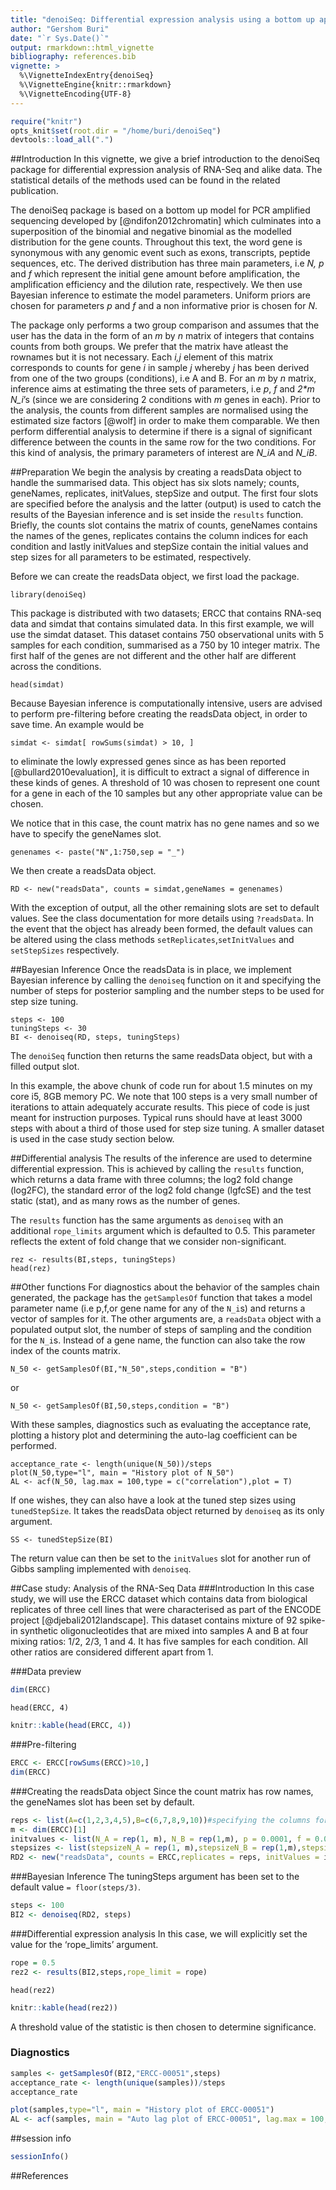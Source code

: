 ```yaml
---
title: "denoiSeq: Differential expression analysis using a bottom up approach"
author: "Gershom Buri"
date: "`r Sys.Date()`"
output: rmarkdown::html_vignette
bibliography: references.bib
vignette: >
  %\VignetteIndexEntry{denoiSeq}
  %\VignetteEngine{knitr::rmarkdown}
  %\VignetteEncoding{UTF-8}
---
```

```r
require("knitr")
opts_knit$set(root.dir = "/home/buri/denoiSeq")
devtools::load_all(".")

```



##Introduction
In this vignette, we give a brief introduction to the denoiSeq package for  differential expression analysis of RNA-Seq and alike data. The statistical details of the methods used can be found in the related publication.

The denoiSeq package is based on a bottom up model for PCR amplified sequencing developed by  [@ndifon2012chromatin] which culminates into a  superposition of the binomial and negative binomial as the modelled distribution for the gene counts. Throughout this text, the word gene is synonymous with any genomic event such as exons, transcripts, peptide sequences, etc. The derived distribution has three main parameters, i.e *N, p* and *f* which represent the initial gene amount  before amplification, the amplification efficiency and the dilution rate, respectively. We then use Bayesian inference to estimate the model parameters. Uniform priors are chosen for parameters *p* and *f* and a non informative prior is chosen for *N*.


The package only performs a two group comparison and  assumes that the user has the data in the form of an *m* by *n* matrix of integers that contains counts from both groups. We prefer that the matrix have atleast the rownames but it is not necessary. Each *i,j* element of this matrix corresponds to counts for gene *i* in sample *j* whereby  *j* has been derived from one of the two groups (conditions), i.e A and B. For an *m* by *n* matrix, inference aims at estimating the three sets of parameters, i.e *p*, *f* and *2\*m* *N_i*'s (since we are considering 2 conditions with *m* genes in each). Prior to the  analysis, the counts from different samples are normalised using the estimated size factors [@wolf] in order to make them comparable. We then perform differential analysis to determine if there is a signal of significant difference between the counts in the same row for the two conditions. For  this kind of  analysis, the primary parameters of interest are *N_iA* and *N_iB*.

##Preparation
We begin the analysis by creating a readsData object to handle the summarised data. This object has six slots namely; counts, geneNames, replicates, initValues, stepSize and output. The first four slots are specified before the analysis and the latter (output) is used to catch the results of the Bayesian inference and is set inside the `results` function. 
Briefly, the counts slot contains the matrix of counts, geneNames contains the names of the genes, replicates contains the column indices for each condition and lastly  initValues and stepSize contain the initial values and step sizes for all parameters to be estimated, respectively.

Before we can create the readsData object, we first load the package.
```
library(denoiSeq)
```
This package is distributed with two datasets; ERCC that contains RNA-seq data and simdat that contains simulated data. In this first example, we will use the  simdat dataset. This dataset  contains 750 observational units  with 5 samples for each condition, summarised as a 750 by 10 integer matrix. The first half of the genes are not different and the other half are different across the conditions.
```
head(simdat)
```
Because Bayesian inference is computationally intensive, users are advised to perform pre-filtering before creating the readsData object, in order to save time. An example would be
```
simdat <- simdat[ rowSums(simdat) > 10, ]
```
to eliminate the lowly expressed genes  since as has been reported [@bullard2010evaluation], it is difficult to extract a signal of difference  in these kinds of genes. A threshold of 10 was chosen to represent one count for a gene in each of the 10 samples but any other appropriate value can be chosen. 

We notice that in this case, the count matrix has no gene names and so we have to specify the geneNames slot.
```
genenames <- paste("N",1:750,sep = "_")
```
We then create a readsData object.
```
RD <- new("readsData", counts = simdat,geneNames = genenames)
```
With the exception of  output, all the other remaining slots are set to default values. See the class documentation for more details using `?readsData`. In the event that  the object has already been formed, the default values can be altered using the class methods `setReplicates`,`setInitValues` and `setStepSizes` respectively.

##Bayesian Inference
Once the readsData is in place, we implement Bayesian inference by calling the `denoiseq` function on it and specifying the number of steps for posterior sampling and the number  steps to be used for step size tuning.
```
steps <- 100
tuningSteps <- 30
BI <- denoiseq(RD, steps, tuningSteps)
```
The `denoiSeq` function then returns the same readsData object, but with a filled  output slot.

In this example, the above chunk of code run for about 1.5 minutes on my core i5, 8GB memory PC. We note that 100 steps is a very small number of iterations to attain adequately accurate results. This piece of code is just meant for instruction purposes. Typical runs should have at least 3000 steps with about a third of those used for step size tuning. A smaller dataset is used in the case study section below.

##Differential analysis
The results of the inference are used to determine differential expression. This is achieved  by calling the `results` function, which returns a data frame with three columns; the log2 fold change (log2FC), the standard error of the log2 fold change (lgfcSE) and the test static (stat), and as many rows as the number of genes.

The `results` function has the same arguments as `denoiseq` with an additional `rope_limits` argument which is  defaulted to 0.5. This parameter reflects the extent of fold change that we consider non-significant.

```
rez <- results(BI,steps, tuningSteps)
head(rez)
```

##Other functions
For diagnostics about the behavior of the samples chain generated, the package has the `getSamplesOf` function that takes a model parameter name (i.e p,f,or gene name for any of  the `N_i`s) and returns a vector of samples for it. The other arguments are, a `readsData` object with a populated output slot, the number of steps of sampling and the condition for the `N_i`s. Instead of a gene name, the function can also take the row index of the counts matrix.
```
N_50 <- getSamplesOf(BI,"N_50",steps,condition = "B")
```
or 

```
N_50 <- getSamplesOf(BI,50,steps,condition = "B")
```

With these samples, diagnostics such as evaluating the acceptance rate, plotting a history plot and determining the auto-lag coefficient can be performed.
```
acceptance_rate <- length(unique(N_50))/steps
plot(N_50,type="l", main = "History plot of N_50")
AL <- acf(N_50, lag.max = 100,type = c("correlation"),plot = T)
```
If one wishes, they can also have a look at the  tuned step sizes using `tunedStepSize`. It takes the  readsData object returned by `denoiseq` as its only argument.
```
SS <- tunedStepSize(BI)
```
The return value can then be set to the `initValues` slot for another run of Gibbs sampling implemented with `denoiseq`.

##Case study: Analysis of the RNA-Seq Data
###Introduction
In this case study, we will use the ERCC dataset which contains data from biological replicates of three cell lines that were characterised as part of the ENCODE project [@djebali2012landscape]. This dataset contains  mixture of 92 spike-in synthetic oligonucleotides that
   are mixed into samples A and B at four mixing ratios: 1/2, 2/3, 1 and 4. It has five samples for each condition. All other ratios are considered different apart from 1.

###Data preview


```r
dim(ERCC)
```
```
head(ERCC, 4)
```
```r
knitr::kable(head(ERCC, 4))
```

###Pre-filtering
```r
ERCC <- ERCC[rowSums(ERCC)>10,]
dim(ERCC)
```

###Creating the readsData object
Since the count matrix has row names, the geneNames slot has been set by default.
```r
reps <- list(A=c(1,2,3,4,5),B=c(6,7,8,9,10))#specifying the columns for each condition
m <- dim(ERCC)[1]
initvalues <- list(N_A = rep(1, m), N_B = rep(1,m), p = 0.0001, f = 0.01)
stepsizes <- list(stepsizeN_A = rep(1, m),stepsizeN_B = rep(1,m),stepsize_p = 5e+07, stepsize_f = 1e3)
RD2 <- new("readsData", counts = ERCC,replicates = reps, initValues = initvalues, stepSizes = stepsizes)
```

###Bayesian Inference
The tuningSteps argument has been set to the default value  `= floor(steps/3)`.
```r
steps <- 100
BI2 <- denoiseq(RD2, steps)
```

###Differential expression analysis
In this case, we will explicitly set the value for the 'rope_limits' argument.
```r
rope = 0.5
rez2 <- results(BI2,steps,rope_limit = rope)
```
```
head(rez2)
```
```r
knitr::kable(head(rez2))
```

A threshold value of the statistic is then chosen to determine significance.

### Diagnostics
```r
samples <- getSamplesOf(BI2,"ERCC-00051",steps)
acceptance_rate <- length(unique(samples))/steps
acceptance_rate
```

```r
plot(samples,type="l", main = "History plot of ERCC-00051")
AL <- acf(samples, main = "Auto lag plot of ERCC-00051", lag.max = 100,type = c("correlation"),plot = T)
```

##session info
```r
sessionInfo()
```

##References



